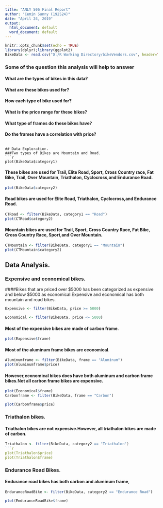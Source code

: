 ```yaml
---
title: "ANLY 506 Final Report"
author: "Cemin Sunny (192524)"
date: "April 24, 2019"
output:
  html_document: default
  word_document: default
---
```


```r
knitr::opts_chunk$set(echo = TRUE)
library(dplyr);library(ggplot2)
BikeData <- read.csv("D:/R Working Directory/bikeVendors.csv", header=TRUE, sep=",")
```

### Some of the question this analysis will help to answer
#### What are the types of bikes in this data?
#### What are these bikes used for?
#### How each type of bike used for? 
#### What is the price range for these bikes?
#### What type of frames do these bikes have?
#### Do the frames have a correlation with price? 


```

## Data Exploration.
###Two types of Bikes are Mountain and Road.
```r

plot(BikeData$category1)
```

#### These bikes are used for Trail, Elite Road, Sport, Cross Country race, Fat Bike, Trail, Over Mountain, Triathalon, Cyclocross,and Endurance Road.
```r
plot(BikeData$category2)
```

#### Road bikes are used for Elite Road, Triathalon, Cyclocross,and Endurance Road.
```r
CTRoad <- filter(BikeData, category1 == "Road")
plot(CTRoad$category2)
```

#### Mountain bikes are used for Trail, Sport, Cross Country Race, Fat Bike, Cross Country Race, Sport,and Over Mountain. 
```r
CTMountain <- filter(BikeData, category1 == "Mountain")
plot(CTMountain$category2)
```

## Data Analysis.
### Expensive and economical bikes.
####Bikes that are priced over $5000 has been categorized as expensive and below $5000 as economical.Expensive and economical has both mountain and road bikes.
```r
Expensive <- filter(BikeData, price >= 5000)

Economical <- filter(BikeData, price <= 5000)
```

#### Most of the expensive bikes are made of carbon frame.

```r
plot(Expensive$frame)
```

#### Most of the aluminum frame bikes are economical.
```r
Aluminumframe <- filter(BikeData, frame == "Aluminum")
plot(Aluminumframe$price)
````

#### However,economical bikes does have both aluminum and carbon frame bikes.Not all carbon frame bikes are expensive.

```r

plot(Economical$frame)
Carbonframe <- filter(BikeData, frame == "Carbon")

plot(Carbonframe$price)

```

### Triathalon bikes.
#### Triathalon bikes are not expensive.However, all triathalon bikes are made of carbon.   
```r
Triathalon <- filter(BikeData, category2 == "Triathalon")
```r
plot(Triathalon$price)
plot(Triathalon$frame)
```

### Endurance Road Bikes.
#### Endurance road bikes has both carbon and aluminum frame, 
```r
EnduranceRoadBike <- filter(BikeData, category2 == "Endurance Road")

plot(EnduranceRoadBike$frame)
```

